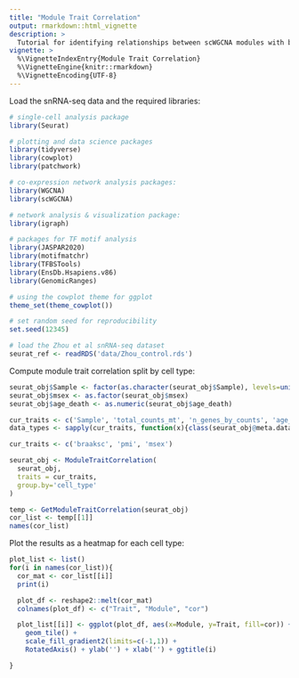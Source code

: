 ```yaml
---
title: "Module Trait Correlation"
output: rmarkdown::html_vignette
description: >
  Tutorial for identifying relationships between scWGCNA modules with biological and technical variables.
vignette: >
  %\VignetteIndexEntry{Module Trait Correlation}
  %\VignetteEngine{knitr::rmarkdown}
  %\VignetteEncoding{UTF-8}
---
```



Load the snRNA-seq data and the required libraries:
```r

# single-cell analysis package
library(Seurat)

# plotting and data science packages
library(tidyverse)
library(cowplot)
library(patchwork)

# co-expression network analysis packages:
library(WGCNA)
library(scWGCNA)

# network analysis & visualization package:
library(igraph)

# packages for TF motif analysis
library(JASPAR2020)
library(motifmatchr)
library(TFBSTools)
library(EnsDb.Hsapiens.v86)
library(GenomicRanges)

# using the cowplot theme for ggplot
theme_set(theme_cowplot())

# set random seed for reproducibility
set.seed(12345)

# load the Zhou et al snRNA-seq dataset
seurat_ref <- readRDS('data/Zhou_control.rds')

```

Compute module trait correlation split by cell type:

```r


seurat_obj$Sample <- factor(as.character(seurat_obj$Sample), levels=unique(seurat_obj$Sample))
seurat_obj$msex <- as.factor(seurat_obj$msex)
seurat_obj$age_death <- as.numeric(seurat_obj$age_death)

cur_traits <- c('Sample', 'total_counts_mt', 'n_genes_by_counts', 'age_death', 'braaksc', 'msex')
data_types <- sapply(cur_traits, function(x){class(seurat_obj@meta.data[,x])})

cur_traits <- c('braaksc', 'pmi', 'msex')

seurat_obj <- ModuleTraitCorrelation(
  seurat_obj,
  traits = cur_traits,
  group.by='cell_type'
)

temp <- GetModuleTraitCorrelation(seurat_obj)
cor_list <- temp[[1]]
names(cor_list)


```

Plot the results as a heatmap for each cell type:

```r


plot_list <- list()
for(i in names(cor_list)){
  cor_mat <- cor_list[[i]]
  print(i)

  plot_df <- reshape2::melt(cor_mat)
  colnames(plot_df) <- c("Trait", "Module", "cor")

  plot_list[[i]] <- ggplot(plot_df, aes(x=Module, y=Trait, fill=cor)) +
    geom_tile() +
    scale_fill_gradient2(limits=c(-1,1)) +
    RotatedAxis() + ylab('') + xlab('') + ggtitle(i)

}

```
